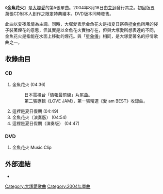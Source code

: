 {{Infobox song
| name        = 金魚花火<BR><small>金魚花火</small>
| type        = single
| artist      = [[大塚愛|大塚愛]]
| cover       = kingyohanabi.jpg
<!-- 未知參數 | background  = yellow -->
| released    = 2004年8月18日
| recorded    = 
| genre       = [[J-POP|J-POP]]
| length      = 19分06秒
| label       = [[avex_trax|avex trax]]
| producer    = 
| A-side      = 金魚花火
| B-side      = 這裡是夏日假期
| writer      = [[大塚愛|愛]]
| from_album  = [[LOVE_JAM|LOVE JAM]]
| prev_title  = [[Happy_Days|Happy Days]]
| prev_year   = 2004
| next_title  = [[好愛你。|好愛你。]]
| next_year   = 2004
}}
《'''金魚花火'''》是[[大塚愛|大塚愛]]的第5張單曲。2004年8月18日由[[艾迴|艾迴]]發行其之。初回版五萬張CD附本人創作之限定特典繪本。DVD版本同時發售。

此曲以夏夜風情為主調。同時，大塚愛表示金魚花火是指夏日祭典[[撈金魚|撈金魚]]所用的袋子裝著煙花的意思，但其實是以金魚花火實物存在，但與大塚愛所想表達的不同，金魚花火是指能在水面上移動的煙花。與「[[星象儀|星象儀]]」相同，是大塚愛著名的抒情歌曲之一。

==收錄曲目==
===CD===
#金魚花火 (04:36)
#:日本電視台「情報最前線」片尾曲。
#:第二張專輯《LOVE JAM》，第一張精選《愛 am BEST》收錄曲。
#這裡是夏日假期 (04:49)  
#金魚花火（演奏版） (04:54)
#這裡是夏日假期（演奏版） (04:47)

===DVD===
#金魚花火 Music Clip

==外部連結==
*{{YouTube|s7pbJf_Rybc|大塚 愛 / 金魚花火}}


{{大塚愛}}
{{single-stub}} 

{{DEFAULTSORT:Kingyo Hanabi}}
[[Category:大塚愛歌曲|Category:大塚愛歌曲]]
[[Category:2004年單曲|Category:2004年單曲]]